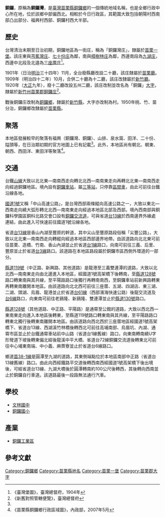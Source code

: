 {{noteTA　
|1 = zh-cn:庄; zh-hk:庄; zh-tw:庄;
}}
'''銅鑼'''，原稱為'''銅鑼灣'''，是[[臺灣|臺灣]][[苗栗縣|苗栗縣]][[銅鑼鄉_(台灣)|銅鑼鄉]]的一個傳統地域名稱，也是全鄉行政中心所在地，位於該鄉中部偏西北。相較於今日行政區，其範圍大致包括朝陽村西南部凸出部分、福興村西部、銅鑼村西大半部。

==歷史==
台灣清治末期至日治初期，銅鑼地區為一街庄，稱為「銅鑼灣庄」，隸屬於[[苗栗一堡|苗栗一堡]]。該庄東與[[芎蕉灣庄|芎蕉灣庄]]、[[七十份庄|七十份庄]]為鄰，南與[[樟樹林_(苗栗縣)|樟樹林庄]]為鄰，西邊南段為[[九湖庄|九湖庄]]，西邊中北段及北邉為[[三座厝庄|三座厝庄]]<ref name="臺灣堡圖">《臺灣堡圖》，臺灣總督府，1904年</ref>。

1901年（日治[[明治|明治]]三十四年）11月，全台廢縣廳改設二十廳，該庄隸屬於[[苗栗廳|苗栗廳]]。1909年（明治四十二年）10月，合併二十廳為十二廳，該庄改隸屬於[[新竹廳|新竹廳]]。1920年（[[大正|大正]]九年），廢十二廳改設五州二廳，該庄改制並改名為「銅鑼」[[大字|大字]]，隸屬於[[新竹州|新竹州]][[苗栗郡|苗栗郡]][[銅鑼庄|銅鑼庄]]<ref>《新舊對照管轄便覽》，臺灣總督府</ref>。

戰後銅鑼庄改制為[[銅鑼鄉_(台灣)|銅鑼鄉]]，隸屬於[[新竹縣|新竹縣]]，大字亦改制為村。1950年桃、竹、苗分治，銅鑼鄉改隸屬於[[苗栗縣|苗栗縣]]。

==聚落==
本地區發展較早的聚落有福興（銅鑼灣、銅鑼）、山排、泉水窩、田洋、二十份、隘頭等，在日治期初期的官方地圖上已有記載<ref name="臺灣堡圖"/>。此外，本地區尚有朝北、朝東、朝西、西田洋、東田洋等聚落<ref>《苗栗縣銅鑼鄉行政區域圖》，內政部，2007年5月</ref>。

==交通==
台鐵[[臺中線|山線]]大致以北北東—南南西走向轉北北西—南南東走向再轉北北東—南南西走向經過銅鑼地區。境內設有[[銅鑼車站|銅鑼車站]]，屬[[三等站_(台鐵)|三等站]]，只停靠[[台鐵區間車|區間車]]，由此可前往台鐵沿線各地。

[[中山高速公路|國道1號]]又稱「中山高速公路」，是台灣西部兩條縱向高速公路之一，大致以東北—西南走向繞大弧形轉北北西—南南東走向經過本地區北部及西部。境內西南部與銅鑼科學園區銅科北路交會口設有[[銅鑼交流道|銅鑼交流道]]，可與省道[[台13線|台13線]]於西南邊界外緣處連結，由此進入可快速前往國道1號沿線各地。

省道[[台13線|台13線]]是香山內湖至豐原的幹道，其中尖山至豐原路段俗稱「尖豐公路」，大致以北北東—南南西走向轉縱向經過本地區西部邊界地帶。由該道路向北北東可前往苗栗、造橋、竹南、香山內湖並止於省道[[台1線|台1線]]路口，向南可前往三義、后里、豐原並止於省道[[台3線|台3線]]路口。該道路在本地區路段屬於銅鑼市區西側外環道的一部分。

[[縣道119號|縣道119號]]（中正路、新興路、其他道路）是龍港至三義雙連潭的道路，大致以北北西—南南東走向由北邊進入本地區，經國道1號高架橋下後轉南，至[[縣道128號|縣道128號]]路口轉東南與其共線，至平陽路路口後獨行再轉南南西，至銅鑼車站前新興路轉東再轉東南離開本地區。由該道路向北北西可前往三座厝、五湖、四湖店、東三湖、二湖、頭湖、烏眉、龍港並止於省道[[台61線|台61線]]（西部濱海快速公路）後龍交流道及[[台6線|台6線]]路口，向東南可前往老鷄隆、新鷄隆、雙連潭並止於[[縣道130號|縣道130號]]路口。

[[縣道128號|縣道128號]]（其他道路、中正路、平陽路）是通霄至公館的道路，大致以西北西—東南東走向進入本地區後轉東，至縣道119號路口轉東南與其共線，至平陽路路口轉東北獨行後轉東南離開本地區。由該道路向西北西於三座厝地區經國道1號高架橋下、省道台13線、西湖溪竹林橋後轉西北可前往高埔南部、烏眉坑、內湖、通霄市區並止於台鐵通霄車站前中山路（省道台1線舊線）路口，向東南轉南繞U字形彎道下坡後轉東偏北經後龍溪中平大橋、省道台72線銅鑼交流道後轉東北可前往中心埔東南端、中小義、麻薺寮並止於省道台6線路口。

鄉道[[苗38-1線|苗38-1線]]是圓潭至九湖的道路，其東側端點位於本地區南部中正路（省道台13線舊線）路口。由此向西經鐵路平交道後轉西南西經國道1號高架橋下後出境後，可經省道台13線、九湖大橋後於圓潭轉南約100公尺後轉西，其後轉向西南並止於銅鑼自行車道。該道路最後一段路無法通行汽車。

==學校==
*[[文林國中|文林國中]]
*[[銅鑼國小|銅鑼國小]]

==產業==
*[[銅鑼工業區|銅鑼工業區]]

==參考文獻==
{{reflist}}

{{苗栗郡}}

[[Category:銅鑼鄉|Category:銅鑼鄉]]
[[Category:苗栗縣地名|Category:苗栗縣地名]]
[[Category:苗栗一堡|Category:苗栗一堡]]
[[Category:苗栗郡大字|Category:苗栗郡大字]]